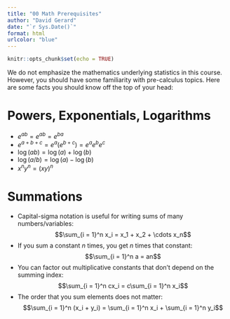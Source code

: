 ```yaml
---
title: "00 Math Prerequisites"
author: "David Gerard"
date: "`r Sys.Date()`"
format: html
urlcolor: "blue"
---
```


```r
knitr::opts_chunk$set(echo = TRUE)
```

We do not emphasize the mathematics underlying statistics in this course. However, you should have some familiarity with pre-calculus topics. Here are some facts you should know off the top of your head:


# Powers, Exponentials, Logarithms
- $e^{ab} = {e^{a}}^{b} = {e^{b}}^{a}$
- $e^{a+b+c} = e^a(e^{b+c}) = e^ae^be^c$
- $\log(ab) = \log(a) + \log(b)$
- $\log(a/b) = \log(a) - \log(b)$
- $x^ny^n = (xy)^n$

# Summations

- Capital-sigma notation is useful for writing sums of many numbers/variables:
    $$\sum_{i = 1}^n x_i = x_1 + x_2 + \cdots x_n$$
- If you sum a constant $n$ times, you get $n$ times that constant:
    $$\sum_{i = 1}^n a = an$$
- You can factor out multiplicative constants that don't depend on the summing index:
    $$\sum_{i = 1}^n cx_i = c\sum_{i = 1}^n x_i$$
- The order that you sum elements does not matter:
    $$\sum_{i = 1}^n (x_i + y_i) = \sum_{i = 1}^n x_i + \sum_{i = 1}^n y_i$$

